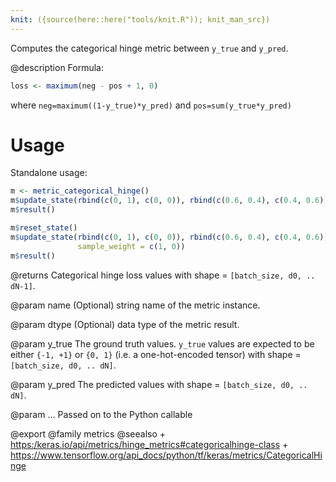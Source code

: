 ```yaml
---
knit: ({source(here::here("tools/knit.R")); knit_man_src})
---
```

Computes the categorical hinge metric between `y_true` and `y_pred`.

@description
Formula:

```r
loss <- maximum(neg - pos + 1, 0)
```

where `neg=maximum((1-y_true)*y_pred)` and `pos=sum(y_true*y_pred)`

# Usage
Standalone usage:
```r
m <- metric_categorical_hinge()
m$update_state(rbind(c(0, 1), c(0, 0)), rbind(c(0.6, 0.4), c(0.4, 0.6)))
m$result()

m$reset_state()
m$update_state(rbind(c(0, 1), c(0, 0)), rbind(c(0.6, 0.4), c(0.4, 0.6)),
               sample_weight = c(1, 0))
m$result()
```

@returns
Categorical hinge loss values with shape = `[batch_size, d0, .. dN-1]`.

@param name
(Optional) string name of the metric instance.

@param dtype
(Optional) data type of the metric result.

@param y_true
The ground truth values. `y_true` values are expected to be
either `{-1, +1}` or `{0, 1}` (i.e. a one-hot-encoded tensor) with
shape = `[batch_size, d0, .. dN]`.

@param y_pred
The predicted values with shape = `[batch_size, d0, .. dN]`.

@param ...
Passed on to the Python callable

@export
@family metrics
@seealso
+ <https:/keras.io/api/metrics/hinge_metrics#categoricalhinge-class>
+ <https://www.tensorflow.org/api_docs/python/tf/keras/metrics/CategoricalHinge>

